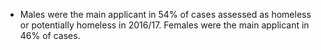 * Males were the main applicant in 54% of cases assessed as homeless or potentially homeless in 2016/17. Females were the main applicant in 46% of cases.
